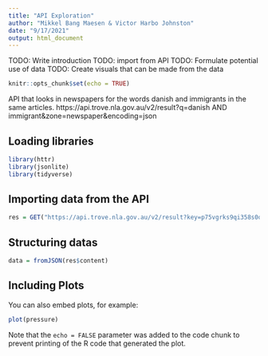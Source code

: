 ```yaml
---
title: "API Exploration"
author: "Mikkel Bang Maesen & Victor Harbo Johnston"
date: "9/17/2021"
output: html_document
---
```

TODO: Write introduction 
TODO: import from API 
TODO: Formulate potential use of data
TODO: Create visuals that can be made from the data
```r
knitr::opts_chunk$set(echo = TRUE)
```
API that looks in  newspapers for the words danish and immigrants in the same articles.
https://api.trove.nla.gov.au/v2/result?q=danish AND immigrant&zone=newspaper&encoding=json

## Loading libraries
```r
library(httr)
library(jsonlite)
library(tidyverse)
```

## Importing data from the API

```r
res = GET("https://api.trove.nla.gov.au/v2/result?key=p75vgrks9qi358s0q=danish+AND+immigrant&zone=newspaper&encoding=json")
```

## Structuring datas

```r
data = fromJSON(res$content)
```

## Including Plots

You can also embed plots, for example:

```r
plot(pressure)
```

Note that the `echo = FALSE` parameter was added to the code chunk to prevent printing of the R code that generated the plot.
